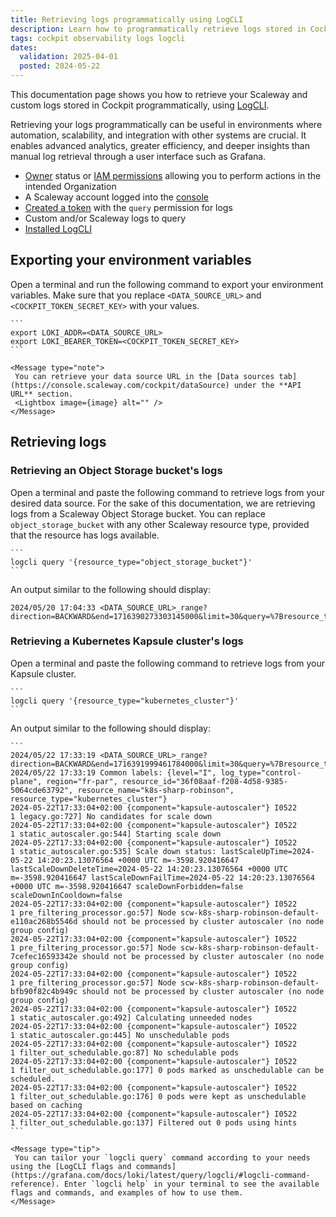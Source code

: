 ```yaml
---
title: Retrieving logs programmatically using LogCLI
description: Learn how to programmatically retrieve logs stored in Cockpit using LogCLI. Explore efficient querying methods to automate log retrieval from various data sources like Kubernetes clusters and Object Storage buckets.
tags: cockpit observability logs logcli
dates:
  validation: 2025-04-01
  posted: 2024-05-22
---
```





This documentation page shows you how to retrieve your Scaleway and custom logs stored in Cockpit programmatically, using [LogCLI](https://grafana.com/docs/loki/latest/query/logcli/).

Retrieving your logs programmatically can be useful in environments where automation, scalability, and integration with other systems are crucial. It enables advanced analytics, greater efficiency, and deeper insights than manual log retrieval through a user interface such as Grafana.

<Requirements />

  - [Owner](/iam/concepts/#owner) status or [IAM permissions](/iam/concepts/#permission) allowing you to perform actions in the intended Organization
  - A Scaleway account logged into the [console](https://console.scaleway.com)
  - [Created a token](/cockpit/how-to/create-token/) with the `query` permission for logs
  - Custom and/or Scaleway logs to query
  - [Installed LogCLI](https://grafana.com/docs/loki/latest/query/logcli/#installation)


## Exporting your environment variables

Open a terminal and run the following command to export your environment variables. Make sure that you replace `<DATA_SOURCE_URL>` and `<COCKPIT_TOKEN_SECRET_KEY>` with your values.

    ```
    export LOKI_ADDR=<DATA_SOURCE_URL>
    export LOKI_BEARER_TOKEN=<COCKPIT_TOKEN_SECRET_KEY>
    ```

    <Message type="note">
     You can retrieve your data source URL in the [Data sources tab](https://console.scaleway.com/cockpit/dataSource) under the **API URL** section.
     <Lightbox image={image} alt="" />
    </Message>

## Retrieving logs

### Retrieving an Object Storage bucket's logs

Open a terminal and paste the following command to retrieve logs from your desired data source. For the sake of this documentation, we are retrieving logs from a Scaleway Object Storage bucket. You can replace `object_storage_bucket` with any other Scaleway resource type, provided that the resource has logs available.

    ```
    logcli query '{resource_type="object_storage_bucket"}'
    ```
An output similar to the following should display:

```
2024/05/20 17:04:33 <DATA_SOURCE_URL>_range?direction=BACKWARD&end=1716390273303145000&limit=30&query=%7Bresource_type%3D%22object_storage_bucket%22%7D&start=1716386673303145000
```

### Retrieving a Kubernetes Kapsule cluster's logs

Open a terminal and paste the following command to retrieve logs from your Kapsule cluster.

    ```
    logcli query '{resource_type="kubernetes_cluster"}'
    ```

An output similar to the following should display:

    ```
    2024/05/22 17:33:19 <DATA_SOURCE_URL>_range?direction=BACKWARD&end=1716391999461784000&limit=30&query=%7Bresource_type%3D%22kubernetes_cluster%22%7D&start=1716388399461784000
    2024/05/22 17:33:19 Common labels: {level="I", log_type="control-plane", region="fr-par", resource_id="36f08aaf-f208-4d58-9385-5064cde63792", resource_name="k8s-sharp-robinson", resource_type="kubernetes_cluster"}
    2024-05-22T17:33:04+02:00 {component="kapsule-autoscaler"} I0522        1 legacy.go:727] No candidates for scale down
    2024-05-22T17:33:04+02:00 {component="kapsule-autoscaler"} I0522        1 static_autoscaler.go:544] Starting scale down
    2024-05-22T17:33:04+02:00 {component="kapsule-autoscaler"} I0522        1 static_autoscaler.go:535] Scale down status: lastScaleUpTime=2024-05-22 14:20:23.13076564 +0000 UTC m=-3598.920416647 lastScaleDownDeleteTime=2024-05-22 14:20:23.13076564 +0000 UTC m=-3598.920416647 lastScaleDownFailTime=2024-05-22 14:20:23.13076564 +0000 UTC m=-3598.920416647 scaleDownForbidden=false scaleDownInCooldown=false
    2024-05-22T17:33:04+02:00 {component="kapsule-autoscaler"} I0522        1 pre_filtering_processor.go:57] Node scw-k8s-sharp-robinson-default-e110ac268b5546d should not be processed by cluster autoscaler (no node group config)
    2024-05-22T17:33:04+02:00 {component="kapsule-autoscaler"} I0522        1 pre_filtering_processor.go:57] Node scw-k8s-sharp-robinson-default-7cefec16593342e should not be processed by cluster autoscaler (no node group config)
    2024-05-22T17:33:04+02:00 {component="kapsule-autoscaler"} I0522        1 pre_filtering_processor.go:57] Node scw-k8s-sharp-robinson-default-bfb90f82c4b949c should not be processed by cluster autoscaler (no node group config)
    2024-05-22T17:33:04+02:00 {component="kapsule-autoscaler"} I0522        1 static_autoscaler.go:492] Calculating unneeded nodes
    2024-05-22T17:33:04+02:00 {component="kapsule-autoscaler"} I0522        1 static_autoscaler.go:445] No unschedulable pods
    2024-05-22T17:33:04+02:00 {component="kapsule-autoscaler"} I0522        1 filter_out_schedulable.go:87] No schedulable pods
    2024-05-22T17:33:04+02:00 {component="kapsule-autoscaler"} I0522        1 filter_out_schedulable.go:177] 0 pods marked as unschedulable can be scheduled.
    2024-05-22T17:33:04+02:00 {component="kapsule-autoscaler"} I0522        1 filter_out_schedulable.go:176] 0 pods were kept as unschedulable based on caching
    2024-05-22T17:33:04+02:00 {component="kapsule-autoscaler"} I0522        1 filter_out_schedulable.go:137] Filtered out 0 pods using hints
    ```

    <Message type="tip">
     You can tailor your `logcli query` command according to your needs using the [LogCLI flags and commands](https://grafana.com/docs/loki/latest/query/logcli/#logcli-command-reference). Enter `logcli help` in your terminal to see the available flags and commands, and examples of how to use them.
    </Message>
